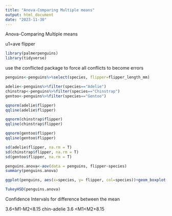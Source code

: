 ---
title: "Anova-Comparing Multiple means"
output: html_document
date: "2023-11-30"
---
Anova-Comparing Multiple means

u1=ave flipper
```{r setup, include=FALSE}
library(palmerpenguins)
library(tidyverse)
```
use the conflicted package to force all conflicts to become errors 
```{r}
penguins<-penguins%>%select(species, flipper=flipper_length_mm)
```

```{r}
adelie<-penguins%>%filter(species=="Adelie")
chinstrap<-penguins%>%filter(species=="Chinstrap")
gentoo<-penguins%>%filter(species=="Gentoo")

```

```{r}
qqnorm(adelie$flipper)
qqline(adelie$flipper)
```
```{r}
qqnorm(chinstrap$flipper)
qqline(chinstrap$flipper)
```

```{r}
qqnorm(gentoo$flipper)
qqline(gentoo$flipper)
```

```{r}
sd(adelie$flipper, na.rm = T)
sd(chinstrap$flipper, na.rm = T)
sd(gentoo$flipper, na.rm = T)
```

```{r}
penguins.anova<-aov(data = penguins, flipper~species)
summary(penguins.anova)
```

```{r}
ggplot(penguins, aes(x=species, y= flipper, col=species))+geom_boxplot()
```

```{r}
TukeyHSD(penguins.anova)
```
Confidence Intervals for difference between the mean 

3.6<M1-M2<8.15
chin-adelie 
3.6 <M1<M2+8.15
